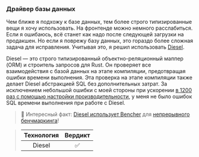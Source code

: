 ### Драйвер базы данных

Чем ближе я подхожу к базе данных, тем более строго типизированные вещи я хочу использовать.
На фронтенде можно немного расслабиться.
Если я ошибаюсь, всё станет как надо после следующей загрузки на продакшен.
Но если я поврежу базу данных, это гораздо более сложная задача для исправления.
Учитывая это, я решил использовать [Diesel][diesel github].

Diesel — это строго типизированный объектно-реляционный маппер (ORM) и строитель запросов для Rust.
Он проверяет все взаимодействия с базой данных на этапе компиляции, предотвращая ошибки времени выполнения.
Эта проверка на этапе компиляции также делает Diesel абстракцией SQL без дополнительных затрат.
За исключением небольшой ошибки с моей стороны при ускорении [в 1200 раз с помощью настройки производительности][engineering sqlite],
у меня не было ошибок SQL времени выполнения при работе с Diesel.

> 🐰 Интересный факт: [Diesel использует Bencher][case study diesel] для [непрерывного бенчмаркинга][continuous benchmarking]!

> | Технология | Вердикт |
> | :--------: | :-----: |
> |   Diesel   |    ✅    |

[diesel github]: https://github.com/diesel-rs/diesel
[case study diesel]: /ru/learn/case-study/diesel/
[engineering sqlite]: /ru/learn/engineering/sqlite-performance-tuning/
[continuous benchmarking]: /ru/docs/explanation/continuous-benchmarking/